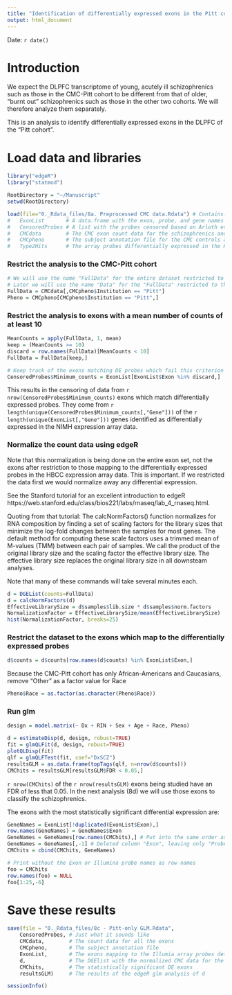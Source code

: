 ---
title: "Identification of differentially expressed exons in the Pitt cohort using edgeR for linear regression"
output: html_document
---
Date:  `r date()`

# Introduction
We expect the DLPFC transcriptome of young, acutely ill schizophrenics such as those in the CMC-Pitt cohort to be different from that of older, "burnt out" schizophrenics such as those in the other two cohorts. We will therefore analyze them separately.

This is an analysis to identify differentially expressed exons in the DLPFC of the "Pitt cohort".

# Load data and libraries
```{r Load_data_and_libraries, cache=FALSE, message=FALSE, warning=FALSE}
library("edgeR")
library("statmod")

RootDirectory = "~/Manuscript"
setwd(RootDirectory)

load(file="0._Rdata_files/8a. Preprocessed CMC data.Rdata") # Contains:
#   ExonList       # A data.frame with the exon, probe, and gene names for the exons which mapped to Illumina probes differentially expressed in the HBCC expression array data.
#   CensoredProbes # A list with the probes censored based on Arloth et al.
#   CMCdata        # The CMC exon count data for the schizophrenics and controls.
#   CMCpheno       # The subject annotation file for the CMC controls and schizophrenics 
#   Type2Hits      # The array probes differentially expressed in the HBCC type 2 schizophrenics (from analysis 7b)
```

### Restrict the analysis to the CMC-Pitt cohort
```{r Pitt_only, cache=FALSE}
# We will use the name "FullData" for the entire dataset restricted to the Pitt cohort.
# Later we will use the name "Data" for the "FullData" restricted to the exons which map to the Illumina probes which detect differentially expressed transcripts in the NIMH expression array data.
FullData = CMCdata[,CMCpheno$Institution == "Pitt"]
Pheno = CMCpheno[CMCpheno$Institution == "Pitt",]
```

### Restrict the analysis to exons with a mean number of counts of at least 10
```{r Minimum_number_of_counts, cache=FALSE}
MeanCounts = apply(FullData, 1, mean)
keep = (MeanCounts >= 10)
discard = row.names(FullData)[MeanCounts < 10]
FullData = FullData[keep,]

# Keep track of the exons matching DE probes which fail this criterion
CensoredProbes$Minimum_counts = ExonList[ExonList$Exon %in% discard,]
```

This results in the censoring of data from `r nrow(CensoredProbes$Minimum_counts)` exons which match differentially expressed probes. They come from `r length(unique(CensoredProbes$Minimum_counts[,"Gene"]))` of the `r length(unique(ExonList[,"Gene"]))` genes identified as differentially expressed in the NIMH expression array data.

### Normalize the count data using edgeR
Note that this normalization is being done on the entire exon set, not the exons after restriction to those mapping to the differentially expressed probes in the HBCC expression array data.  This is important.  If we restricted the data first we would normalize away any differential expression.

See the Stanford tutorial for an excellent introduction to edgeR https://web.stanford.edu/class/bios221/labs/rnaseq/lab_4_rnaseq.html. 

Quoting from that tutorial:
The calcNormFactors() function normalizes for RNA composition by finding a set of scaling factors for the library sizes that minimize the log-fold changes between the samples for most genes. The default method for computing these scale factors uses a trimmed mean of M-values (TMM) between each pair of samples. We call the product of the original library size and the scaling factor the effective library size. The effective library size replaces the original library size in all downsteam analyses.

Note that many of these commands will take several minutes each.
```{r Normalize_using_edgeR, cache=FALSE}
d = DGEList(counts=FullData)
d = calcNormFactors(d)
EffectiveLibrarySize = d$samples$lib.size * d$samples$norm.factors
NormalizationFactor = EffectiveLibrarySize/mean(EffectiveLibrarySize)
hist(NormalizationFactor, breaks=25)
```

### Restrict the dataset to the exons which map to the differentially expressed probes
``` {r Restrict_to_DE_probes, cache=FALSE}
d$counts = d$counts[row.names(d$counts) %in% ExonList$Exon,]
```

Because the CMC-Pitt cohort has only African-Americans and Caucasians, remove "Other" as a factor value for Race
```{r Remove_Race_Other, cache=FALSE}
Pheno$Race = as.factor(as.character(Pheno$Race))
```

### Run glm
```{r}
design = model.matrix(~ Dx + RIN + Sex + Age + Race, Pheno)

d = estimateDisp(d, design, robust=TRUE)
fit = glmQLFit(d, design, robust=TRUE)
plotQLDisp(fit)
qlf = glmQLFTest(fit, coef="DxSCZ")
resultsGLM = as.data.frame(topTags(qlf, n=nrow(d$counts)))
CMChits = resultsGLM[resultsGLM$FDR < 0.05,]
```

`r nrow(CMChits)` of the `r nrow(resultsGLM)` exons being studied have an FDR of less that 0.05. In the next analysis (8d) we will use those exons to classify the schizophrenics. 

The exons with the most statistically significant differential expression are:

```{r Annotate_CMChits, cache=FALSE}
GeneNames = ExonList[!duplicated(ExonList$Exon),]
row.names(GeneNames) = GeneNames$Exon
GeneNames = GeneNames[row.names(CMChits),] # Put into the same order as rows of CMChits
GeneNames = GeneNames[,-1] # Deleted column "Exon", leaving only "Probe" and "Gene"
CMChits = cbind(CMChits, GeneNames)

# Print without the Exon or Illumina probe names as row names
foo = CMChits
row.names(foo) = NULL
foo[1:25,-6]
```

# Save these results
```{r Save_results, cache=FALSE}
save(file = "0._Rdata_files/8c - Pitt-only GLM.Rdata",
    CensoredProbes, # Just what it sounds like
    CMCdata,        # The count data for all the exons
    CMCpheno,       # The subject annotation file
    ExonList,       # The exons mapping to the Illumia array probes detecting differentially expressed transcripts in the HBCC expression array data
    d,              # The DGElist with the normalized CMC data for the exons on ExonList with a mean number of counts of at least 10
    CMChits,        # The statistically significant DE exons
    resultsGLM)     # The results of the edgeR glm analysis of d
```


```{r}
sessionInfo()
```
